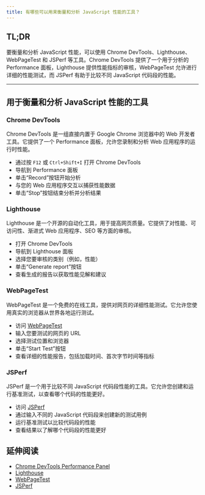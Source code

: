 ```yaml
---
title: 有哪些可以用来衡量和分析 JavaScript 性能的工具？
---
```


## TL;DR

要衡量和分析 JavaScript 性能，可以使用 Chrome DevTools、Lighthouse、WebPageTest 和 JSPerf 等工具。Chrome DevTools 提供了一个用于分析的 Performance 面板，Lighthouse 提供性能指标的审核，WebPageTest 允许进行详细的性能测试，而 JSPerf 有助于比较不同 JavaScript 代码段的性能。

***

## 用于衡量和分析 JavaScript 性能的工具

### Chrome DevTools

Chrome DevTools 是一组直接内置于 Google Chrome 浏览器中的 Web 开发者工具。它提供了一个 Performance 面板，允许您录制和分析 Web 应用程序的运行时性能。

* 通过按 `F12` 或 `Ctrl+Shift+I` 打开 Chrome DevTools
* 导航到 Performance 面板
* 单击“Record”按钮开始分析
* 与您的 Web 应用程序交互以捕获性能数据
* 单击“Stop”按钮结束分析并分析结果

### Lighthouse

Lighthouse 是一个开源的自动化工具，用于提高网页质量。它提供了对性能、可访问性、渐进式 Web 应用程序、SEO 等方面的审核。

* 打开 Chrome DevTools
* 导航到 Lighthouse 面板
* 选择您要审核的类别（例如，性能）
* 单击“Generate report”按钮
* 查看生成的报告以获取性能见解和建议

### WebPageTest

WebPageTest 是一个免费的在线工具，提供对网页的详细性能测试。它允许您使用真实的浏览器从世界各地运行测试。

* 访问 [WebPageTest](https://www.webpagetest.org/)
* 输入您要测试的网页的 URL
* 选择测试位置和浏览器
* 单击“Start Test”按钮
* 查看详细的性能报告，包括加载时间、首次字节时间等指标

### JSPerf

JSPerf 是一个用于比较不同 JavaScript 代码段性能的工具。它允许您创建和运行基准测试，以查看哪个代码的性能更好。

* 访问 [JSPerf](https://jsperf.com/)
* 通过输入不同的 JavaScript 代码段来创建新的测试用例
* 运行基准测试以比较代码段的性能
* 查看结果以了解哪个代码段的性能更好

## 延伸阅读

* [Chrome DevTools Performance Panel](https://developer.chrome.com/docs/devtools/evaluate-performance/)
* [Lighthouse](https://developers.google.com/web/tools/lighthouse)
* [WebPageTest](https://www.webpagetest.org/)
* [JSPerf](https://jsperf.com/)
